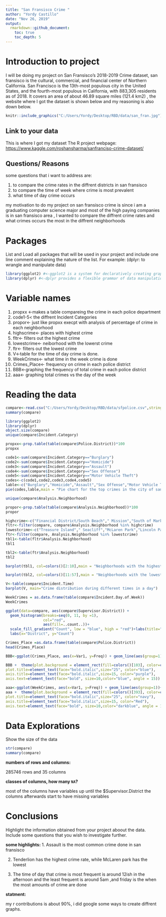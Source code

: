 ```yaml
---
title: "San Fransisco Crime "
author: "Yordy Castillo"
date: "Nov 26, 2019"
output: 
  rmarkdown::github_document:
    toc: true
    toc_depth: 5
---
```

# Introduction to project

I will be doing my project on San Fransisco's 2018-2019 Crime dataset, san fransisco is the cultural, commercial, and financial center of Northern California. San Francisco is the 13th-most populous city in the United States, and the fourth-most populous in California, with 883,305 residents as of 2018. It covers an area of about 46.89 square miles (121.4 km2) , the website where I got the dataset is shown below and my reasoning is also down below.

```r
knitr::include_graphics("C:/Users/Yordy/Desktop/RBD/data/san_fran.jpg")
```
## Link to your data

This is where I got my dataset
The R project webpage:  <https://www.kaggle.com/roshansharma/sanfranciso-crime-dataset/> 

## Questions/ Reasons 

some questions that i want to address are:

1. to compare the crime rates in the diffrent districts in san fransisco
2. to compare the time of week where crime is most prevalent 
3. what time of day crime occurs  


my motivation to do my project on san fransisco crime is since i am a graduating computer science major and most of the high paying companies is in san fransisco area , I wanted to compare the diffrent crime rates and what crimes occurs the most in the diffrent neighborhoods   

# Packages

List and Load all packages that will be used in your project and include one line comment explaining the nature of the list.
For example: (dplyr: to wrangle and manipulate data)

```r
library(ggplot2) #<-ggplot2 is a system for declaratively creating graphics, based on The Grammar of Graphics
library(dplyr) #<-dplyr provides a flexible grammar of data manipulation.focused on tools for working with data frames

```
# Variable names

1. propxx <-makes a table compareing the crime in each police department
2. code1-5< the diffrent Incident Categories 
3. propor<- just like propxx execpt with analysis of percentage of crime in each neighborhood 
4. highscrime<- places with highest crime
5. fltr<- filters out the highest crime
6. lowestcrime<- neiborhood with the lowerst crime
7. ftr<- filters out the lowest crime
8. V<-table for the time of day crime is done.
9. WeekCrimes<- what time in the week crime is done
10. Crimes_Place<- frequency on crime in each police district
11. BBB<-graphing the frequency of total crime in each police district
12. aaa<- graphing total crimes vs the day of the week


# Reading the data

```r
compare<-read.csv("C:/Users/Yordy/Desktop/RBD/data/sfpolice.csv",stringsAsFactors = F,header = T)
summary(compare)

library(ggplot2)
library(dplyr)
object.size(compare)
unique(compare$Incident.Category)

propxx<-prop.table(table(compare$Police.District))*100
propxx

code1<-sum(compare$Incident.Category=="Burglary")
code2<-sum(compare$Incident.Category=="Homicide")
code3<-sum(compare$Incident.Category=="Assault")
code4<-sum(compare$Incident.Category=="Sex Offense")
code5<-sum(compare$Incident.Category=="Motor Vehicle Theft")
codes<-c(code1,code2,code3,code4,code5)
lable<-c("Burglary","Homicide","Assault","Sex Offense","Motor Vehicle Theft")
pie(codes,lable,main = "Pie chart for the top crimes in the city of san fransisco",col = rainbow(length(codes)))

unique(compare$Analysis.Neighborhood)

propor<-prop.table(table(compare$Analysis.Neighborhood))*100
propor

highcrime<-c("Financial District/South Beach"," Mission","South of Market","Tenderloin","Bayview Hunters Point")
fltr<-filter(compare, compare$Analysis.Neighborhood %in% highcrime)
lowestcrime<-c("Treasure Island"," Seacliff","McLaren Park","Lincoln Park","Twin Peaks")
ftr<-filter(compare, Analysis.Neighborhood %in% lowestcrime)
tbl1<-table(fltr$Analysis.Neighborhood)
tbl1

tbl2<-table(ftr$Analysis.Neighborhood)
tbl2

barplot(tbl1, col=colors()[2:10],main = "Neighborhoods with the highest Crimes",xlab="Neighborhoods",ylab="Frequency")

barplot(tbl2, col=colors()[11:57],main = "Neighborhoods with the lowest Crimes",xlab="Neighborhoods",ylab="Frequency")

V<-table(compare$Incident.Time)
barplot(V, main="Crime distribution during different times in a day")

WeekCrimes = as.data.frame(table(compare$Incident.Day.of.Week))
WeekCrimes

ggplot(data=compare, aes(compare$Supervisor.District)) + 
  geom_histogram(breaks=seq(0, 11, by =1), 
                 col="red", 
                 aes(fill=..count..))+
  scale_fill_gradient("Count", low = "blue", high = "red")+labs(title="Histogram for the Supervisor District") +
  labs(x="District", y="Count")

Crimes_Place =as.data.frame(table(compare$Police.District))
head(Crimes_Place)

BBB<-ggplot(Crimes_Place, aes(x=Var1, y=Freq)) + geom_line(aes(group=1))+ xlab("Police District") + ylab("Total Crimes")+labs(title="Total Crime Vs Police Districts") 

BBB +  theme(plot.background = element_rect(fill=colors()[103], color=colors()[74],size=3),panel.background = element_rect(fill=colors()[3]), panel.grid.minor = element_line(colour="blue", linetype="3313", size=0.5),
plot.title=element_text(face="bold.italic",size="25", color="blue"),
axis.title=element_text(face="bold.italic",size=15, color="purple"),
axis.text=element_text(face="bold", size=10,color="blue", angle = 15))

aaa<-ggplot(WeekCrimes, aes(x=Var1, y=Freq)) + geom_line(aes(group=1))+ xlab("Day of the Week") + ylab("Total Crimes")+labs(title="Number of Crimes Vs Week Days") 
aaa +  theme(plot.background = element_rect(fill=colors()[393], color=colors()[65],size=3),panel.background = element_rect(fill=colors()[144]), panel.grid.minor = element_line(colour="blue", linetype="3313", size=0.5),
plot.title=element_text(face="bold.italic",size="25", color="navy"),
axis.title=element_text(face="bold.italic",size=15, color="Red"),
axis.text=element_text(face="bold", size=10,color="darkblue", angle = 15))

```
# Data Explorations

Show the size of the data
```r

str(compare)
summary(compare)
```

**numbers of rows and columns:**

285746 rows and 35 columns

**classes of columns, how many `NA`?**

most of the columns have variables up until the $Supervisor.District the columns afterwards start to have missing variables 


# Conclusions
Highlight the information obtained from your project aboout the data.
Include some questions that you wish to investigate further.

**some highlights:**
1. Assault is the most common crime done in san fransisco

2. Tenderlion has the highest crime rate, while McLaren park has the lowest

3. The time of day that crime is most frequent is around 12ish in the afternoon and the least frequent is around 5am ,and friday is the when the most amounts of crime are done

**statment:**

my r contributions is about 90%, i did google some ways to create diffrent graphs.